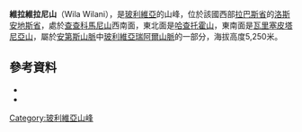 {{Coord|16|1|21|S|68|26|16|W|display=title}}

'''維拉維拉尼山'''（Wila Wilani），是[[玻利維亞|玻利維亞]]的山峰，位於該國西部[[拉巴斯省|拉巴斯省]]的[[洛斯安地斯省|洛斯安地斯省]]，處於[[查查科馬尼山|查查科馬尼山]]西南面，東北面是[[哈查托霍山|哈查托霍山]]，東南面是[[瓦里塞皮塔尼亞山|瓦里塞皮塔尼亞山]]，屬於[[安第斯山脈|安第斯山脈]]中[[玻利維亞瑞阿爾山脈|玻利維亞瑞阿爾山脈]]的一部分，海拔高度5,250米。

==參考資料==
*{{cite web|url=http://www.katari.org/diccionario/diccionario.php|title=Diccionario Quechua - Aymara al español|author=<!--Staff writer(s); no by-line.-->|date=|website=|publisher=katari.org|accessdate=March 31, 2014|archive-date=2017-10-07|archive-url=https://web.archive.org/web/20171007014040/http://www.katari.org/diccionario/diccionario.php|dead-url=no}}
*{{cite web|url=http://www.ine.gob.bo/publicaciones/visorPdf.aspx?Codigo=021203&tipo=1|title=Batallas|author=<!--Staff writer(s); no by-line.-->|date=|website=|publisher=INE, Bolivia|accessdate=September 28, 2014|deadurl=yes|archiveurl=https://web.archive.org/web/20140826160706/http://www.ine.gob.bo/publicaciones/visorPdf.aspx?Codigo=021203&tipo=1|archivedate=2014年8月26日}}

{{Bolivia-geo-stub}}
[[Category:玻利維亞山峰|Category:玻利維亞山峰]]